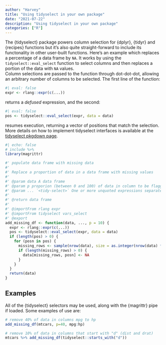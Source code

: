 ```yaml
---
author: "Harvey"
title: "Using tidyselect in your own package"
date: "2021-07-22"
description: "Using tidyselect in your own package"
categories: ["R"]
---
```


The {tidyselect} package powers column selection for {dplyr}, {tidyr} and {recipes} functions but it's also quite straight-forward to include its functonality in other user-built functions.  Here's an example which replaces a percentage of a data frame by `NA`.  It works by using the `tidyselect::eval_select` function to select columns and then replaces a portion of the data with `NA` values.  
Column selections are passed to the function through dot-dot-dot, allowing an arbitrary number of columns to be selected.  The first line of the function: 

```r
#| eval: false
expr <- rlang::expr(c(...))
```

returns a *defused* expression, and the second:

```r
#| eval: false
pos <- tidyselect::eval_select(expr, data = data)
```

resumes execution, returning a vector of positions that match the selection.  More details on how to implement tidyselect interfaces is available at the [tidyselect pkgdown page](https://tidyselect.r-lib.org/articles/tidyselect.html).

```r
#| echo: false
# include %>%
library(magrittr)
```

```r
#' populate data frame with missing data
#'
#' Replace a proportion of data in a data frame with missing values
#'
#' @param data A data frame
#' @param p proporion (between 0 and 100) of data in column to be flagged as missing
#' @param ... `<tidy-select>` One or more unquoted expressions separated by commas
#'
#' @return data frame
#'
#' @importFrom rlang expr
#' @importFrom tidyselect vars_select
#' @export
add_missing_df <- function(data, ..., p = 10) {
  expr <- rlang::expr(c(...))
  pos <- tidyselect::eval_select(expr, data = data)
  if (length(pos) > 0) {
    for (posn in pos) {
      missing_rows <- sample(nrow(data), size = as.integer(nrow(data) * p / 100))
      if (length(missing_rows) > 0) {
        data[missing_rows, posn] <- NA
      }
    }
  }
  return(data)
}
```

## Examples

All of the {tidyselect} selectors may be used, along with the {magrittr} pipe if loaded.  Some examples of use are:

```r
# remove 40% of data in columns mpg to hp
add_missing_df(mtcars, p=40, mpg:hp)
```

```r
# remove 10% of data in columns that start with "d" (dist and drat)
mtcars %>% add_missing_df(tidyselect::starts_with("d"))

```

